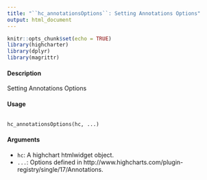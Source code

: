 ---
title: "``hc_annotationsOptions``: Setting Annotations Options"
output: html_document
---

```{r setup, include=FALSE}
knitr::opts_chunk$set(echo = TRUE)
library(highcharter)
library(dplyr)
library(magrittr)
```

#### Description 

Setting Annotations Options

#### Usage

<pre><code>
hc_annotationsOptions(hc, ...)
</code></pre>

#### Arguments 

* ``hc ``: A highchart htmlwidget object.
* ``...``: Options defined in http://www.highcharts.com/plugin-registry/single/17/Annotations.
